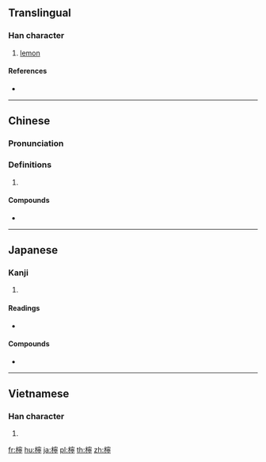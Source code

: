 {{also|柠}}
==Translingual==

===Han character===
{{Han char|rn=75|rad=木|as=14|sn=18|four=43921|canj=DJPN|ids=⿰木寧}}

# [[lemon]]

====References====
* {{Han ref|kx=0558.440|dkj=15742|dj=0948.140|hdz=21311.020|uh=6AB8}}

----

==Chinese==
{{zh-forms|s=柠}}

===Pronunciation===
{{zh-pron
|m=níng
|c=ning4,ling4
|mn=lêng
|mc=y
|oc=y
|cat=n
}}

===Definitions===
{{zh-hanzi}}

# {{rfdef|lang=zh}}

====Compounds====
* {{zh-l|檸檬|[[lemon]]}}

----

==Japanese==

===Kanji===
{{ja-kanji|grade=|rs=木14}}

# {{defn|lang=ja|sort=木14}}

====Readings====
* {{ja-readings|goon=[[にょう]] (nyō)|kanon=[[のう]] (nō)|kanyoon=[[ねい]] (nei)}}

====Compounds====
{{der-top|Compounds}}
* {{ja-r|檸檬|れもん|gloss=[[lemon]]}}
{{der-bottom}}

----

==Vietnamese==

===Han character===
{{vi-hantu|[[nịnh]]|rs=木14}}

# {{defn|lang=vi|sort=木14}}

[[fr:檸]]
[[hu:檸]]
[[ja:檸]]
[[pl:檸]]
[[th:檸]]
[[zh:檸]]